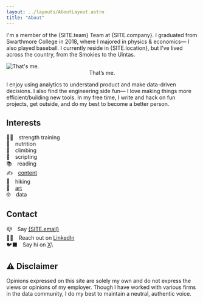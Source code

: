 ```yaml
---
layout: ../layouts/AboutLayout.astro
title: "About"
---
```



I'm a member of the {SITE.team} Team at {SITE.company}. I graduated from Swarthmore College in 2018, where I majored in physics & economics— I also played baseball. I currently reside in {SITE.location}, but I've lived across the country, from the Smokies to the Uintas.

<div>
  <img src="/assets/golden_wall.png" class="mx-auto sm:w-1/2" alt="That's me.">
    <figcaption>
      <center>That’s me.</center>
    </figcaption>
  </img>
</div>

I enjoy using analytics to understand product and make data-driven decisions. I also find the engineering side fun— I love making things more efficient/building new tools. In my free time, I write and hack on fun projects, get outside, and do my best to become a better person.

## Interests

🏋️‍♀️&emsp;strength training \
🥙&emsp;nutrition \
🧗&emsp;climbing \
👾&emsp;scripting \
📚&emsp;reading \
✍️&emsp;[content](/content) \
🥾&emsp;hiking \
🌸&emsp;[art](/art) \
🤓&emsp;data

## Contact

📪&emsp;Say <a href={mailTo}>{SITE.email}</a>\
👨‍💼&emsp;Reach out on <a href={SITE.linkedin}>LinkedIn</a>\
🐦‍⬛&emsp;Say hi on <a href={SITE.twitter}>X</a>\

## ⚠️ Disclaimer

Opinions expressed on this site are solely my own and do not express the views or opinions of my employer. Though I have worked with various firms in the data community, I do my best to maintain a neutral, authentic voice.
